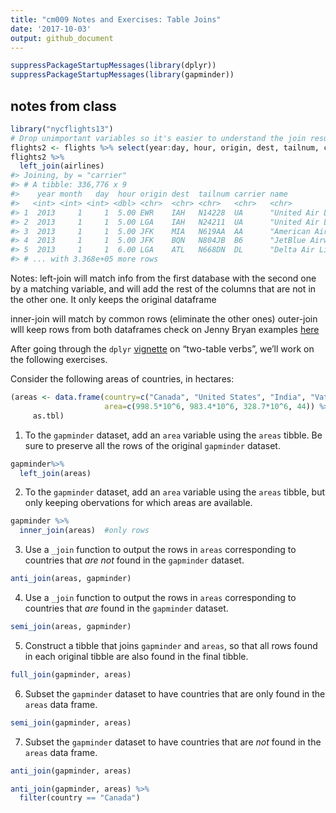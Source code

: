 ```yaml
---
title: "cm009 Notes and Exercises: Table Joins"
date: '2017-10-03'
output: github_document
---
```


```r
suppressPackageStartupMessages(library(dplyr))
suppressPackageStartupMessages(library(gapminder))
```

## notes from class
```r
library("nycflights13")
# Drop unimportant variables so it's easier to understand the join results.
flights2 <- flights %>% select(year:day, hour, origin, dest, tailnum, carrier)
flights2 %>% 
  left_join(airlines)
#> Joining, by = "carrier"
#> # A tibble: 336,776 x 9
#>    year month   day  hour origin dest  tailnum carrier name               
#>   <int> <int> <int> <dbl> <chr>  <chr> <chr>   <chr>   <chr>              
#> 1  2013     1     1  5.00 EWR    IAH   N14228  UA      "United Air Lines …
#> 2  2013     1     1  5.00 LGA    IAH   N24211  UA      "United Air Lines …
#> 3  2013     1     1  5.00 JFK    MIA   N619AA  AA      "American Airlines…
#> 4  2013     1     1  5.00 JFK    BQN   N804JB  B6      "JetBlue Airways"  
#> 5  2013     1     1  6.00 LGA    ATL   N668DN  DL      "Delta Air Lines I…
#> # ... with 3.368e+05 more rows

```

Notes: left-join will match info from the first database with the second one by a matching variable, and will add the rest of the columns that are not in the other one.
It only keeps the original dataframe

inner-join will match by common rows (eliminate the other ones)
outer-join wlll keep rows from both dataframes
check on Jenny Bryan examples [here](http://stat545.com/bit001_dplyr-cheatsheet.html)



After going through the `dplyr` [vignette](https://cran.r-project.org/web/packages/dplyr/vignettes/two-table.html) on "two-table verbs", we'll work on the following exercises.


Consider the following areas of countries, in hectares:

```r
(areas <- data.frame(country=c("Canada", "United States", "India", "Vatican City"),
                     area=c(998.5*10^6, 983.4*10^6, 328.7*10^6, 44)) %>% 
     as.tbl)
```


1. To the `gapminder` dataset, add an `area` variable using the `areas` tibble. Be sure to preserve all the rows of the original `gapminder` dataset.

```r
gapminder%>% 
  left_join(areas)
```

2. To the `gapminder` dataset, add an `area` variable using the `areas` tibble, but only keeping obervations for which areas are available. 

```r
gapminder %>% 
  inner_join(areas)  #only rows
```

3. Use a `_join` function to output the rows in `areas` corresponding to countries that _are not_ found in the `gapminder` dataset. 

```r
anti_join(areas, gapminder)
```


4. Use a `_join` function to output the rows in `areas` corresponding to countries that _are_ found in the `gapminder` dataset. 
```r
semi_join(areas, gapminder)
```

5. Construct a tibble that joins `gapminder` and `areas`, so that all rows found in each original tibble are also found in the final tibble. 
```r
full_join(gapminder, areas)
```

6. Subset the `gapminder` dataset to have countries that are only found in the `areas` data frame. 

```r
semi_join(gapminder, areas)
```


7. Subset the `gapminder` dataset to have countries that are _not_ found in the `areas` data frame. 
```r
anti_join(gapminder, areas)
```
```r
anti_join(gapminder, areas) %>% 
  filter(country == "Canada")
```

